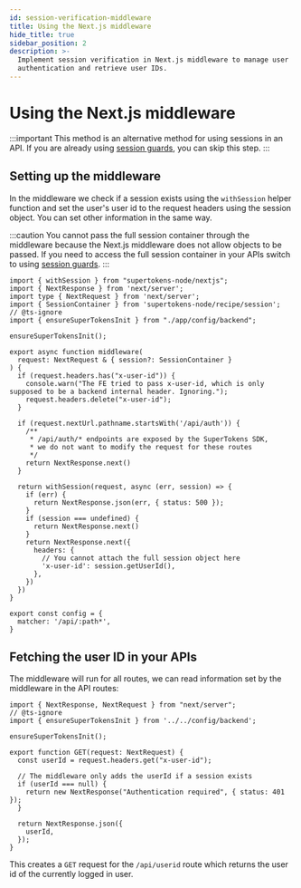 ```yaml
---
id: session-verification-middleware
title: Using the Next.js middleware
hide_title: true
sidebar_position: 2
description: >-
  Implement session verification in Next.js middleware to manage user
  authentication and retrieve user IDs.
---
```



# Using the Next.js middleware

<OAuthVerifyTokensCallout />

:::important
This method is an alternative method for using sessions in an API. If you are already using [session guards](./session-verification-session-guard.mdx), you can skip this step.
:::

## Setting up the middleware

In the middleware we check if a session exists using the `withSession` helper function and set the user's user id to the request headers using the session object. You can set other information in the same way.

:::caution
You cannot pass the full session container through the middleware because the Next.js middleware does not allow objects to be passed. If you need to access the full session container in your APIs switch to using [session guards](./session-verification-session-guard.mdx).
:::

```tsx title="middleware.ts"
import { withSession } from "supertokens-node/nextjs";
import { NextResponse } from 'next/server';
import type { NextRequest } from 'next/server';
import { SessionContainer } from 'supertokens-node/recipe/session';
// @ts-ignore
import { ensureSuperTokensInit } from "./app/config/backend";

ensureSuperTokensInit();

export async function middleware(
  request: NextRequest & { session?: SessionContainer }
) {
  if (request.headers.has("x-user-id")) {
    console.warn("The FE tried to pass x-user-id, which is only supposed to be a backend internal header. Ignoring.");
    request.headers.delete("x-user-id");
  }

  if (request.nextUrl.pathname.startsWith('/api/auth')) {
    /**
     * /api/auth/* endpoints are exposed by the SuperTokens SDK, 
     * we do not want to modify the request for these routes
     */
    return NextResponse.next()
  }

  return withSession(request, async (err, session) => {
    if (err) {
      return NextResponse.json(err, { status: 500 });
    }
    if (session === undefined) {
      return NextResponse.next()
    }
    return NextResponse.next({
      headers: {
        // You cannot attach the full session object here
        'x-user-id': session.getUserId(),
      },
    })
  })
}

export const config = {
  matcher: '/api/:path*',
}
```

## Fetching the user ID in your APIs

The middleware will run for all routes, we can read information set by the middleware in the API routes:

```tsx title="app/api/userid/route.ts"
import { NextResponse, NextRequest } from "next/server";
// @ts-ignore
import { ensureSuperTokensInit } from '../../config/backend';

ensureSuperTokensInit();

export function GET(request: NextRequest) {
  const userId = request.headers.get("x-user-id");

  // The middleware only adds the userId if a session exists
  if (userId === null) {
    return new NextResponse("Authentication required", { status: 401 });
  }

  return NextResponse.json({
    userId,
  });
}
```

This creates a `GET` request for the `/api/userid` route which returns the user id of the currently logged in user.
